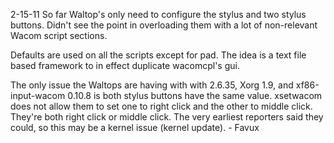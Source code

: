 {{Unclear|reason=
* Why is this here? Other than the options, this isn't waltop-specific and can be moved to a separate page
}}

2-15-11
So far Waltop's only need to configure the stylus and two stylus buttons.  Didn't see the point in overloading them with a lot of non-relevant Wacom script sections.

Defaults are used on all the scripts except for pad.  The idea is a text file based framework to in effect duplicate wacomcpl's gui.

The only issue the Waltops are having with with 2.6.35, Xorg 1.9, and xf86-input-wacom 0.10.8 is both stylus buttons have the same value.  xsetwacom does not allow them to set one to right click and the other to middle click.  They're both right click or middle click.  The very earliest reporters said they could, so this may be a kernel issue (kernel update). - Favux